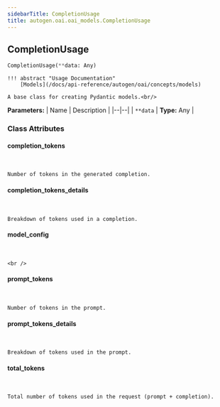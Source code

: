 ```yaml
---
sidebarTitle: CompletionUsage
title: autogen.oai.oai_models.CompletionUsage
---
```

<h2 id="autogen.oai.oai_models.CompletionUsage" class="doc doc-heading">
    <code class="doc-symbol doc-symbol-heading doc-symbol-class"></code>
    <span class="doc doc-object-name doc-class-name">CompletionUsage</span>
</h2>

```python
CompletionUsage(**data: Any)
```

    !!! abstract "Usage Documentation"
        [Models](/docs/api-reference/autogen/oai/concepts/models)
    
    A base class for creating Pydantic models.<br/>

<b>Parameters:</b>
| Name | Description |
|--|--|
| `**data` | **Type:** Any |

### Class Attributes

<code class="doc-symbol doc-symbol-heading doc-symbol-attribute"></code>
#### completion_tokens
<br />

    Number of tokens in the generated completion.

<code class="doc-symbol doc-symbol-heading doc-symbol-attribute"></code>
#### completion_tokens_details
<br />

    Breakdown of tokens used in a completion.

<code class="doc-symbol doc-symbol-heading doc-symbol-attribute"></code>
#### model_config
<br />

    <br />

<code class="doc-symbol doc-symbol-heading doc-symbol-attribute"></code>
#### prompt_tokens
<br />

    Number of tokens in the prompt.

<code class="doc-symbol doc-symbol-heading doc-symbol-attribute"></code>
#### prompt_tokens_details
<br />

    Breakdown of tokens used in the prompt.

<code class="doc-symbol doc-symbol-heading doc-symbol-attribute"></code>
#### total_tokens
<br />

    Total number of tokens used in the request (prompt + completion).